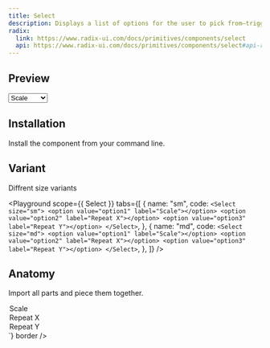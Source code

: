 ```yaml
---
title: Select
description: Displays a list of options for the user to pick from—triggered by a button.
radix:
  link: https://www.radix-ui.com/docs/primitives/components/select
  api: https://www.radix-ui.com/docs/primitives/components/select#api-reference
---
```

## Preview

<Preview>
  <Flex
    css={{
      flexDirection: "column",
      alignItems: "center",
      gap: "$3",
    }}
  >
  <Select>
    <option value="option1" label="Scale"></option>
    <option value="option2" label="Repeat X"></option>
    <option value="option3" label="Repeat Y"></option>
  </Select>
  </Flex>
</Preview>

## Installation

Install the component from your command line.

<LiveProvider>
    <LiveEditor code={`npm install @raystack/apsara`} border/>
</LiveProvider>


## Variant

Diffrent size variants

<Playground
    scope={{ Select }}
    tabs={[
        {
            name: "sm",
            code: `<Select size="sm">
              <option value="option1" label="Scale"></option>
              <option value="option2" label="Repeat X"></option>
              <option value="option3" label="Repeat Y"></option>
            </Select>`,
        },
        {
            name: "md",
            code: `<Select size="md">
              <option value="option1" label="Scale"></option>
              <option value="option2" label="Repeat X"></option>
              <option value="option3" label="Repeat Y"></option>
            </Select>`,
        },
    ]}
/>

## Anatomy
Import all parts and piece them together.

<LiveProvider>
    <LiveEditor code={`


<Select>
  <option value="option1" label="Scale"></option>
  <option value="option2" label="Repeat X"></option>
  <option value="option3" label="Repeat Y"></option>
</Select>
`} border />
</LiveProvider>
